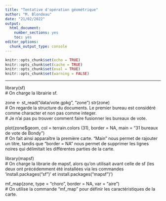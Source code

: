 ```yaml
---
title: "Tentative d'opération géométrique"
author: "M. Blondeau"
date: "21/02/2022"
output:
  html_document: 
    number_sections: yes
    toc: yes
editor_options: 
  chunk_output_type: console
---
```


```r
knitr::opts_chunk$set(echo = TRUE)
knitr::opts_chunk$set(cache = TRUE)
knitr::opts_chunk$set(eval = TRUE)
knitr::opts_chunk$set(warning = FALSE)
```

---
library(sf)  
# On charge la librairie sf.

zone <- st_read("data/vote.gpkg", "zone")
str(zone)  
# On regarde la structure du documents. Le premier bureau est considéré comme character et non pas comme integer.  
# Je n'ai pas pu trouver comment faire fusionner les bureaux de vote.

plot(zone$geom, col = terrain.colors (31),
  border = NA,
  main = "31 bureaux de vote de Bondy")  
# On fait ainsi apparaître la première carte. "Main" nous permet de rajouter un titre, tandis que "border = NA" nous permet de supprimer les lignes noires qui délimitait les différentes parties de la carte. 

library(mapsf)  
# On charge la librarie de mapsf, alors qu'on utilisait avant celle de sf (les deux ont précédemment été installées via les commandes 'install.packages("sf")' et install.packages("mapsf")')

mf_map(zone, type = "choro", border = NA, var = "aire")  
# On utilise la commande "mf_map" pour définir les caractéristiques de la carte.  